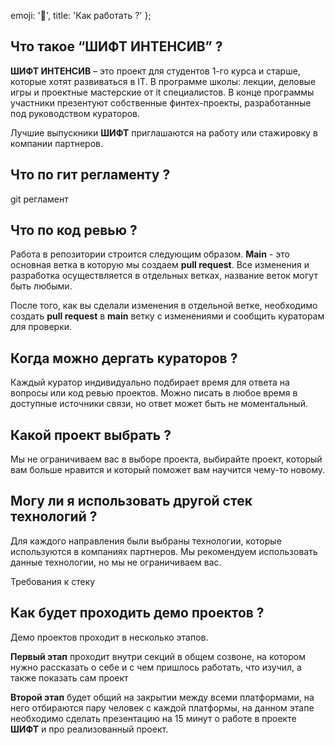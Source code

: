   emoji: '🍳',
  title: 'Как работать ?'
};

## Что такое “ШИФТ ИНТЕНСИВ” ?

**ШИФТ ИНТЕНСИВ** – это проект для студентов 1-го курса и старше, которые хотят развиваться в IT. В программе школы: лекции, деловые игры и проектные мастерские от it специалистов. В конце программы участники презентуют собственные финтех-проекты, разработанные под руководством кураторов.

Лучшие выпускники **ШИФТ** приглашаются на работу или стажировку в компании партнеров.

## Что по гит регламенту ?

<Link href='/platform/frontend/web/how-to-work/git'>git регламент</Link>

## Что по код ревью ?

Работа в репозитории строится следующим образом. **Main** - это основная ветка в которую мы создаем **pull request**. Все изменения и разработка осуществляется в отдельных ветках, название веток могут быть любыми.

После того, как вы сделали изменения в отдельной ветке, необходимо создать **pull request** в **main** ветку с изменениями и сообщить кураторам для проверки.

## Когда можно дергать кураторов ?

Каждый куратор индивидуально подбирает время для ответа на вопросы или код ревью проектов. Можно писать в любое время в доступные источники связи, но ответ может быть не моментальный.

## Какой проект выбрать ?

Мы не ограничиваем вас в выборе проекта, выбирайте проект, который вам больше нравится и который поможет вам научится чему-то новому.

## Могу ли я использовать другой стек технологий ?

Для каждого направления были выбраны технологии, которые используются в компаниях партнеров. Мы рекомендуем использовать данные технологии, но мы не ограничиваем вас.

<Link href='/platform/frontend/web/how-to-work/stack-requirements'>Требования к стеку</Link>

## Как будет проходить демо проектов ?

Демо проектов проходит в несколько этапов.

**Первый этап** проходит внутри секций в общем созвоне, на котором нужно рассказать о себе и с чем пришлось работать, что изучил, а также показать сам проект

**Второй этап** будет общий на закрытии между всеми платформами, на него отбираются пару человек с каждой платформы, на данном этапе необходимо сделать презентацию на 15 минут о работе в проекте **ШИФТ** и про реализованный проект.
